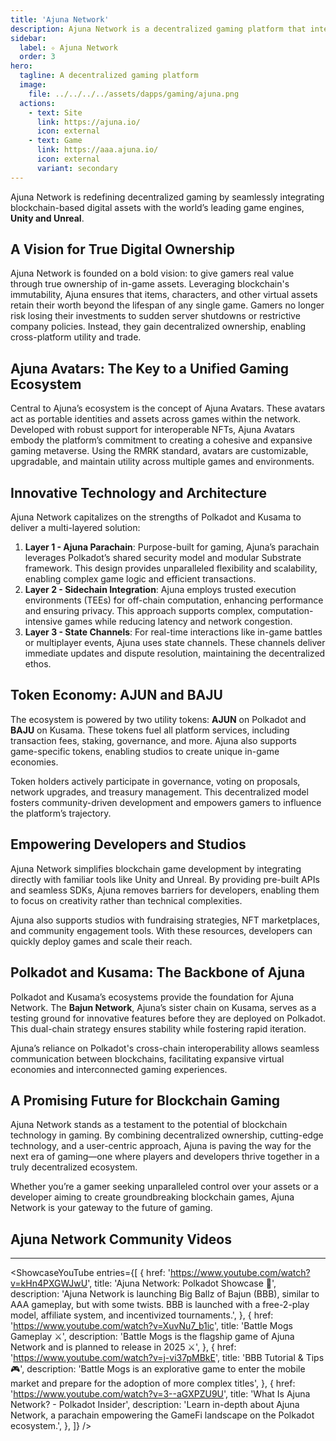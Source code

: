 ```yaml
---
title: 'Ajuna Network'
description: Ajuna Network is a decentralized gaming platform that integrates blockchain technology with leading game development engines like Unity and Unreal
sidebar:
  label: ✧ Ajuna Network
  order: 3
hero:
  tagline: A decentralized gaming platform
  image: 
    file: ../../../../assets/dapps/gaming/ajuna.png
  actions:
    - text: Site
      link: https://ajuna.io/
      icon: external
    - text: Game
      link: https://aaa.ajuna.io/
      icon: external
      variant: secondary
---
```



Ajuna Network is redefining decentralized gaming by seamlessly integrating blockchain-based digital assets with the world’s leading game engines, **Unity and Unreal**.

## A Vision for True Digital Ownership
Ajuna Network is founded on a bold vision: to give gamers real value through true ownership of in-game assets. Leveraging blockchain's immutability, Ajuna ensures that items, characters, and other virtual assets retain their worth beyond the lifespan of any single game. Gamers no longer risk losing their investments to sudden server shutdowns or restrictive company policies. Instead, they gain decentralized ownership, enabling cross-platform utility and trade.

## Ajuna Avatars: The Key to a Unified Gaming Ecosystem
Central to Ajuna’s ecosystem is the concept of Ajuna Avatars. These avatars act as portable identities and assets across games within the network. Developed with robust support for interoperable NFTs, Ajuna Avatars embody the platform’s commitment to creating a cohesive and expansive gaming metaverse. Using the RMRK standard, avatars are customizable, upgradable, and maintain utility across multiple games and environments.

## Innovative Technology and Architecture
Ajuna Network capitalizes on the strengths of Polkadot and Kusama to deliver a multi-layered solution:
1. **Layer 1 - Ajuna Parachain**: Purpose-built for gaming, Ajuna’s parachain leverages Polkadot’s shared security model and modular Substrate framework. This design provides unparalleled flexibility and scalability, enabling complex game logic and efficient transactions.
2. **Layer 2 - Sidechain Integration**: Ajuna employs trusted execution environments (TEEs) for off-chain computation, enhancing performance and ensuring privacy. This approach supports complex, computation-intensive games while reducing latency and network congestion.
3. **Layer 3 - State Channels**: For real-time interactions like in-game battles or multiplayer events, Ajuna uses state channels. These channels deliver immediate updates and dispute resolution, maintaining the decentralized ethos.

## Token Economy: AJUN and BAJU
The ecosystem is powered by two utility tokens: **AJUN** on Polkadot and **BAJU** on Kusama. These tokens fuel all platform services, including transaction fees, staking, governance, and more. Ajuna also supports game-specific tokens, enabling studios to create unique in-game economies.

Token holders actively participate in governance, voting on proposals, network upgrades, and treasury management. This decentralized model fosters community-driven development and empowers gamers to influence the platform’s trajectory.

## Empowering Developers and Studios
Ajuna Network simplifies blockchain game development by integrating directly with familiar tools like Unity and Unreal. By providing pre-built APIs and seamless SDKs, Ajuna removes barriers for developers, enabling them to focus on creativity rather than technical complexities.

Ajuna also supports studios with fundraising strategies, NFT marketplaces, and community engagement tools. With these resources, developers can quickly deploy games and scale their reach.

## Polkadot and Kusama: The Backbone of Ajuna
Polkadot and Kusama’s ecosystems provide the foundation for Ajuna Network. The **Bajun Network**, Ajuna’s sister chain on Kusama, serves as a testing ground for innovative features before they are deployed on Polkadot. This dual-chain strategy ensures stability while fostering rapid iteration.

Ajuna’s reliance on Polkadot's cross-chain interoperability allows seamless communication between blockchains, facilitating expansive virtual economies and interconnected gaming experiences.

## A Promising Future for Blockchain Gaming
Ajuna Network stands as a testament to the potential of blockchain technology in gaming. By combining decentralized ownership, cutting-edge technology, and a user-centric approach, Ajuna is paving the way for the next era of gaming—one where players and developers thrive together in a truly decentralized ecosystem.

Whether you’re a gamer seeking unparalleled control over your assets or a developer aiming to create groundbreaking blockchain games, Ajuna Network is your gateway to the future of gaming.


## Ajuna Network Community Videos
------------
<ShowcaseYouTube
  entries={[
    {
      href: 'https://www.youtube.com/watch?v=kHn4PXGWJwU',
      title: 'Ajuna Network: Polkadot Showcase 🎥',
      description: 'Ajuna Network is launching Big Ballz of Bajun (BBB), similar to AAA gameplay, but with some twists. BBB is launched with a free-2-play model, affiliate system, and incentivized tournaments.',
    },
        {
      href: 'https://www.youtube.com/watch?v=XuvNu7_b1ic',
      title: 'Battle Mogs Gameplay ⚔️',
      description: 'Battle Mogs is the flagship game of Ajuna Network and is planned to release in 2025 ⚔️',
    },
            {
      href: 'https://www.youtube.com/watch?v=j-vi37pMBkE',
      title: 'BBB Tutorial & Tips 🎮',
      description: 'Battle Mogs is an explorative game to enter the mobile market and prepare for the adoption of more complex titles',
    },
            {
      href: 'https://www.youtube.com/watch?v=3--aGXPZU9U',
      title: 'What Is Ajuna Network? - Polkadot Insider',
      description: 'Learn in-depth about Ajuna Network, a parachain empowering the GameFi landscape on the Polkadot ecosystem.',
    },
  ]} />